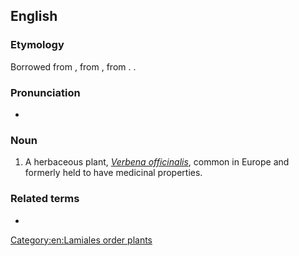 ==English==
{{rfi|en}}

===Etymology===
Borrowed from {{bor|en|xno|-}}, from {{der|en|fro|verveine}}, from {{der|en|la|verbēna}}. {{doublet|verbena|lang=en}}.

===Pronunciation===
* {{IPA|/vɜːveɪn/|lang=en}}

===Noun===
{{en-noun|~}}

# A herbaceous plant, ''[[Verbena officinalis]]'', common in Europe and formerly held to have medicinal properties.

===Related terms===
* {{l|en|verbena}}

[[Category:en:Lamiales order plants]]